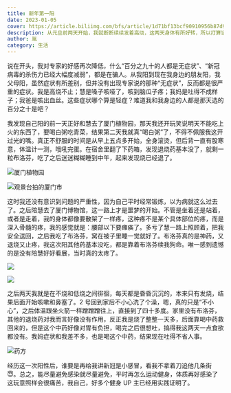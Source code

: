 ```yaml
---
title: 新年第一阳
date: 2023-01-05
cover: https://article.biliimg.com/bfs/article/1d71bf13bcf90910956b87d96e27990c9f222ce8.jpg
description: 从元旦前两天开始，我就断断续续发着高烧，这两天身体有所好转，所以打算记录一下这次阳的全部过程。
author: 胤
category: 生活
---
```



说在开头，我对专家的好感再次降低，什么“百分之九十的人都是无症状”、“新冠病毒的杀伤力已经大幅度减弱”，都是在骗人。从我阳到现在我身边的朋友阳，我父母阳，虽然症状有所差别，但并没有出现专家说的那种“无症状”，反而都是很严重的症状。我是高烧不止；慧是嗓子咳哑了，咳到脑瓜子疼；我妈是吐得不成样子；我爸是咳出血丝。这些症状哪个算是轻症？难道我和我身边的人都是那天选的百分之十是吧？

我发现自己阳的前一天正好和慧去了厦门植物园，那天我还开玩笑说明天不能吃上火的东西了，要喝白粥吃青菜，结果第二天我就真“喝白粥”了，不得不佩服我这开过光的嘴。真正不舒服的时间是从早上五点多开始，全身滚烫，但后背一直有股寒意，体温计一测，哦吼完蛋。在宿舍里翻了下药箱，发现退烧药基本没了，就剩一粒布洛芬，吃了之后迷迷糊糊睡到中午，起来发现烧已经退了。

<Image
  src="https://article.biliimg.com/bfs/article/cd74267d4a08022ee8e19d7eda7c5d80d34eebff.jpg"
  alt="厦门植物园"
  withFancyBox={true}
/>

<Image
  src="https://article.biliimg.com/bfs/article/11f0babe172580424530cf5de5a4d9c9cc588baa.jpg"
  alt="观景台拍的厦门市"
  withFancyBox={true}
/>

这时我还没有意识到问题的严重性，因为自己平时经常锻炼，以为病就这么过去了。之后陪慧去了厦门博物馆，这一路上才是噩梦的开始。不管是坐着还是站着，或者是走着，我的身体都像要散架了一样疼，这种疼不是某个具体部位的疼，而是深入骨髓的疼，我的感觉就是：腰部以下要瘫痪了。多亏了慧一路上照顾着，把我安全送回，之后我吃了布洛芬，窝在被子里睡一觉就好了。布洛芬真的是神药，又退烧又止疼，我这次阳其他药基本没吃，都是靠着布洛芬续我狗命。唯一感到遗憾的是没有陪慧好好看展，当时真的太疼了。

<Image
  src="https://article.biliimg.com/bfs/article/e2f1bd0e3e8bd54970a1679470ae023f6429795f.jpg"
  withFancyBox={true}
/>

<Image
  src="https://article.biliimg.com/bfs/article/699419a3e664cbb0b5a98756761c539ce0eadf16.jpg"
  withFancyBox={true}
/>

之后两天我就是在不烧和低烧之间徘徊，每天都是昏昏沉沉的，本来只有发烧，结果后面开始咳嗽和鼻塞了。2 号回到家后不小心洗了个澡，嗯，真的只是“不小心”，之后体温跟坐火箭一样蹭蹭蹭往上，直接到了四十多度。家里没有布洛芬，其他的退烧药对我而言好像没有作用，反正我是烧了整整一天多，后面靠喝中药救回来的，但是这个中药好像对胃有负担，喝完之后很想吐，搞得我这两天一点食欲都没有。我妈症状和我差不多，也是喝这个中药，结果现在吐得不省人事。

<Image
  src="https://article.biliimg.com/bfs/article/d0ba5beb1a35ca6e3d9abf63d2fa0681c8b7a081.jpg"
  alt="药方"
  withFancyBox={true}
/>

经历这一次阳性后，谁要是再给我讲新冠是小感冒，看我不拿着刀追他几条街 😇。总之，能尽量避免感染就尽量避免，平时再怎么运动健身，体质再好感染了这玩意照样会很痛苦，我自己，好多个健身 UP 主已经用实践证明了。
